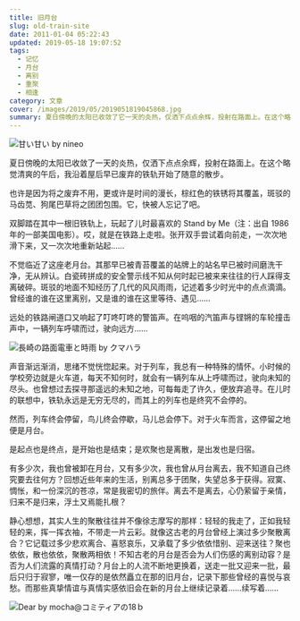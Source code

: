```yaml
---
title: 旧月台
slug: old-train-site
date: 2011-01-04 05:22:43
updated: 2019-05-18 19:07:52
tags:
  - 记忆
  - 月台
  - 离别
  - 重聚
  - 相逢
category: 文章
cover: /images/2019/05/2019051819045868.jpg
summary: 夏日傍晚的太阳已收敛了它一天的炎热，仅洒下点点余辉，投射在路面上。在这个略觉清爽的午后，我沿着屋后早已废弃的铁轨开始了随意的散步。
---
```


![甘い甘い by  nineo](/images/2019/05/2019051819045635.jpg)

<NeteasePlayer id={287035} />

夏日傍晚的太阳已收敛了一天的炎热，仅洒下点点余辉，投射在路面上。在这个略觉清爽的午后，我沿着屋后早已废弃的铁轨开始了随意的散步。

也许是因为将之废弃不用，更或许是时间的漫长，棕红色的铁锈将其覆盖，斑驳的马齿苋、狗尾巴草将之团团包围。它，快被人忘记了吧。

双脚踏在其中一根旧铁轨上，玩起了儿时最喜欢的 Stand by Me（注：出自 1986 年的一部美国电影）。哎，就是在铁路上走啦。张开双手尝试着向前走，一次次地滑下来，又一次次地重新站起……

不觉临近了这座老月台。其那早已被青苔覆盖的站牌上的站名早已被时间磨洗干净，无从辨认。白瓷砖拼成的安全警示线不知从何时起已被来来往往的行人踩得支离破碎。斑驳的地面不知经历了几代的风风雨雨，记述着多少时光中的点点滴滴。曾经谁的谁在这里离别，又是谁的谁在这里等待、遇见……

远处的铁路闸道口又响起了叮咚叮咚的警笛声。在呜咽的汽笛声与铿锵的车轮撞击声中，一辆列车呼啸而过，驶向远方……

![長崎の路面電車と時雨 by  クマハラ](/images/2019/05/2019051819045868.jpg)

声音渐远渐消，思绪不觉恍惚起来。对于列车，我总有一种特殊的情怀。小时候的学校旁边就是火车道，每天不知何时，就会有一辆列车从上呼啸而过，驶向未知的尽头。也曾想过去探寻那遥远的未知之地，可每每走了许久，便放弃追寻。在儿时的联想中，铁轨永远是无穷无尽的，而其上的列车也是终究不会停的。

然而，列车终会停留，鸟儿终会停歇，马儿总会停下。对于火车而言，这停留之地便是月台。

是起点也是终点，是开始也是结束；是欢聚也是离散，是出发也是归宿。

有多少次，我也曾被卸在月台，又有多少次，我也曾从月台离去，我不知道自己终究要去往何方？回想近些年来的生活，别离总多于团聚，失望总多于获得。寂寞、惆怅，和一份深沉的苍凉，常是我密切的旅伴。离去不是离去，心仍萦留于亲情，归来不是归来，浮土又焉能扎根？

静心想想，其实人生的聚散往往并不像徐志摩写的那样：轻轻的我走了，正如我轻轻的来，挥一挥衣袖，不带走一片云彩。就像这古老的月台曾经上演过多少聚散离合？它记载过多少悲欢离合、喜怒哀乐，又承载了多少依依惜别、迎来送往？聚也依依，散也依依，聚散两相依！不知古老的月台是否会为人们伤感的离别动容？是否为人们流露的真情打动？月台上的人流不断地更换着，送走一批又迎来一批，最后只归于寂寥，唯一仅存的是依然矗立在那的旧月台，记录下那些曾经的喜悦与哀愁。而那些真挚情谊与真情实感依旧会在新的月台上继续记录着……续写着……

![Dear by  mocha@コミティアの18ｂ](/images/2019/05/2019051819050372.jpg)
